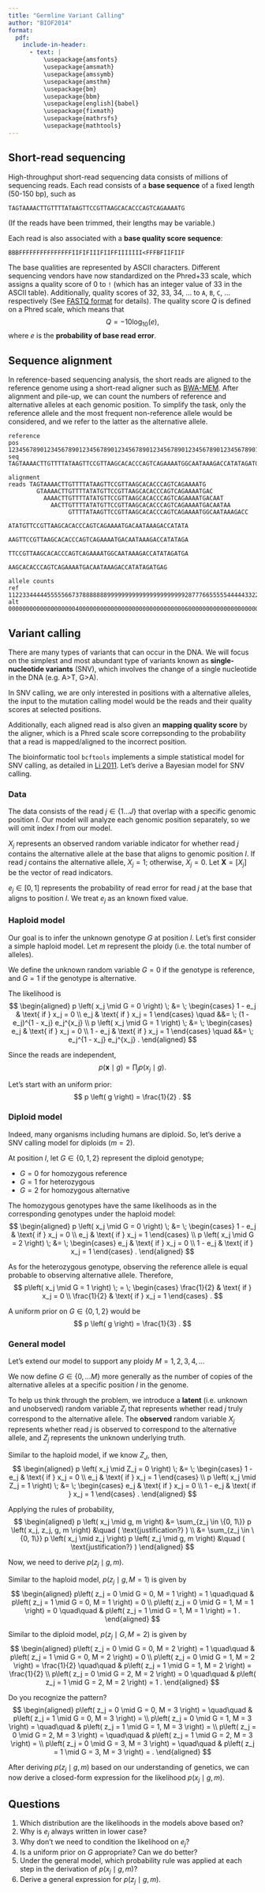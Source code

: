 ```yaml
---
title: "Germline Variant Calling"
author: "BIOF2014"
format:
  pdf:
    include-in-header:
      - text: |
          \usepackage{amsfonts}
          \usepackage{amsmath}
          \usepackage{amssymb}
          \usepackage{amsthm}
          \usepackage{bm}
          \usepackage{bbm}
          \usepackage[english]{babel}
          \usepackage{fixmath}
          \usepackage{mathrsfs}
          \usepackage{mathtools}
---
```


## Short-read sequencing

High-throughput short-read sequencing data consists of millions of 
sequencing reads.
Each read consists of a **base sequence** of a fixed length (50-150 bp), 
such as
```
TAGTAAAACTTGTTTTATAAGTTCCGTTAAGCACACCCAGTCAGAAAATG
```

(If the reads have been trimmed, their lengths may be variable.)

Each read is also associated with a **base quality score sequence**:
```
BBBFFFFFFFFFFFFFFFIIFIFIIIFIIFFIIIIIII<FFFBFIIFIIF
```
The base qualities are represented by ASCII characters. Different sequencing
vendors have now standardized on the Phred+33 scale, which assigns a
quality score of 0 to `!` (which has an integer value of 33 in the ASCII
table). Additionally, quality scores of 32, 33, 34, ... to `A`, `B`, `C`, 
... respectively (See [FASTQ format][1] for details). 
The quality score $Q$ is defined on a Phred scale, which means that
$$
Q = -10 \log_{10}(e) ,
$$
where $e$ is the **probability of base read error**.


## Sequence alignment

In reference-based sequencing analysis, the short reads are aligned
to the reference genome using a short-read aligner such as [BWA-MEM][2].
After alignment and pile-up, we can count the numbers of reference and 
alternative alleles at each genomic position. To simplify the task,
only the reference allele and the most frequent non-reference allele 
would be considered, and we refer to the latter as the alternative allele.

```
reference
pos   1234567890123456789012345678901234567890123456789012345678901234567890123
seq   TAGTAAAACTTGTTTTATAAGTTCCGTTAAGCACACCCAGTCAGAAAATGGCAATAAAGACCATATAGATGAG

alignment
reads TAGTAAAACTTGTTTTATAAGTTCCGTTAAGCACACCCAGTCAGAAAATG
        GTAAAACTTGTTTTATATGTTCCGTTAAGCACACCCAGTCAGAAAATGAC
          AAAACTTGTTTTATATGTTCCGTTAAGCACACCCAGTCAGAAAATGACAAT
            AACTTGTTTTATATGTTCCGTTAAGCACACCCAGTCAGAAAATGACAATAA
                 GTTTTATAAGTTCCGTTAAGCACACCCAGTCAGAAAATGGCAATAAAGACC
                      ATATGTTCCGTTAAGCACACCCAGTCAGAAAATGACAATAAAGACCATATA
                        AAGTTCCGTTAAGCACACCCAGTCAGAAAATGACAATAAAGACCATATAGA
                           TTCCGTTAAGCACACCCAGTCAGAAAATGGCAATAAAGACCATATAGATGA
                                  AAGCACACCCAGTCAGAAAATGACAATAAAGACCATATAGATGAG

allele counts
ref   1122334444455555667378888888999999999999999999999928777665555544444332221
alt   0000000000000000000400000000000000000000000000000060000000000000000000000
```


## Variant calling

There are many types of variants that can occur in the DNA. We will focus on the simplest
and most abundant type of variants known as **single-nucleotide variants** (SNV), which
involves the change of a single nucleotide in the DNA (e.g. A>T, G>A).

In SNV calling, we are only interested in positions with a alternative 
alleles, the input to the mutation calling model would be the reads and their
quality scores at selected positions. 

Additionally, each aligned read is also given an **mapping quality score** by the
aligner, which is a Phred scale score correpsonding to the probability that a
read is mapped/aligned to the incorrect position.

The bioinformatic tool `bcftools` implements a simple statistical model for 
SNV calling, as detailed in [Li 2011][3]. Let's derive a Bayesian model for SNV calling.

### Data

The data consists of the read $j \in \{1 \ldots J \}$ that overlap 
with a specific genomic position $l$. Our model will analyze each 
genomic position separately, so we will omit index $l$ from our model. 

$X_j$ represents an observed random variable indicator for whether 
read $j$ contains the  alternative allele at the base that 
aligns to genomic position $l$. 
If read $j$ contains the alternative allele, $X_j = 1$;
otherwise, $X_j = 0$. Let $\mathbold{X} = [X_j]$ be the vector
of read indicators.

$e_j \in [0, 1]$ represents the probability of read error for read $j$ 
at the base that aligns to position $l$. We treat $e_j$ as an known
fixed value.


### Haploid model

Our goal is to infer the unknown genotype $G$ at position $l$.
Let's first consider a simple haploid model.
Let $m$ represent the ploidy (i.e. the total number of alleles).

We define the unknown random variable $G = 0$ if the genotype is reference,
and $G = 1$ if the genotype is alternative.

The likelihood is
$$
\begin{aligned}
p \left( x_j \mid G = 0 \right) 
\; &= \;
\begin{cases}
1 - e_j & \text{ if } x_j = 0 \\
e_j & \text{ if } x_j = 1
\end{cases}
\quad &&= \; (1 - e_j)^{1 - x_j} e_j^{x_j} 
\\
p \left( x_j \mid G = 1 \right) 
\; &= \; 
\begin{cases}
e_j & \text{ if } x_j = 0 \\
1 - e_j & \text{ if } x_j = 1
\end{cases}
\quad &&= \; e_j^{1 - x_j} e_j^{x_j} .
\end{aligned}
$$

Since the reads are independent,
$$
p \left( \mathbold{x} \mid g \right) = \prod_j p \left( x_j \mid g \right) .
$$

Let's start with an uniform prior:
$$
p \left( g \right) = \frac{1}{2} .
$$


### Diploid model

Indeed, many organisms including humans are diploid. So, let's derive a SNV 
calling model for diploids ($m = 2$).

At position $l$, let $G \in \{0, 1, 2\}$ represent the diploid genotype;

- $G = 0$ for homozygous reference
- $G = 1$ for heterozygous
- $G = 2$ for homozygous alternative

The homozygous genotypes have the same likelihoods as in the corresponding
genotypes under the haploid model:
$$
\begin{aligned}
p \left( x_j \mid G = 0 \right) 
\; &= \;
\begin{cases}
1 - e_j & \text{ if } x_j = 0 \\
e_j & \text{ if } x_j = 1
\end{cases}
\\
p \left( x_j \mid G = 2 \right) 
\; &= \; 
\begin{cases}
e_j & \text{ if } x_j = 0 \\
1 - e_j & \text{ if } x_j = 1
\end{cases} .
\end{aligned} 
$$

As for the heterozygous genotype, observing the reference allele
is equal probable to observing alternative allele. Therefore,
$$
p\left( x_j \mid G = 1 \right)
\; = \; 
\begin{cases}
\frac{1}{2} & \text{ if } x_j = 0 \\
\frac{1}{2} & \text{ if } x_j = 1
\end{cases} .
$$

A uniform prior on $G \in \{0, 1, 2\}$ would be
$$
p \left( g \right) = \frac{1}{3} .
$$


### General model

Let's extend our model to support any ploidy $M = 1, 2, 3, 4, \ldots$

We now define $G \in \{0, \ldots M\}$ more generally as the number of 
copies of the alternative alleles at a specific position $l$ in the genome.

To help us think through the problem, we introduce a **latent**
(i.e. unknown and unobserved) random variable $Z_j$ that represents whether
read $j$ truly correspond to the alternative allele. The **observed**
random variable $X_j$ represents whether read $j$ is observed to correspond
to the alternative allele, and $Z_j$ represents the unknown underlying truth.

Similar to the haploid model, if we know $Z_J$, then,
$$
\begin{aligned}
p \left( x_j \mid Z_j = 0 \right) 
\; &= \;
\begin{cases}
1 - e_j & \text{ if } x_j = 0 \\
e_j & \text{ if } x_j = 1
\end{cases}
\\
p \left( x_j \mid Z_j = 1 \right) 
\; &= \; 
\begin{cases}
e_j & \text{ if } x_j = 0 \\
1 - e_j & \text{ if } x_j = 1
\end{cases} .
\end{aligned} 
$$

Applying the rules of probability,
$$
\begin{aligned}
p \left( x_j \mid g, m \right) 
&= \sum_{z_j \in \{0, 1\}} p \left( x_j, z_j, g, m \right)
   &\quad ( \text{justification?} ) \\
&= \sum_{z_j \in \{0, 1\}} 
   p \left( x_j \mid z_j \right) p \left( z_j \mid g, m \right)
   &\quad ( \text{justification?} )
\end{aligned}
$$

Now, we need to derive $p \left( z_j \mid g, m \right)$.

Similar to the haploid model, $p \left( z_j \mid g , M = 1 \right)$ 
is given by
$$
\begin{aligned}
p\left( z_j = 0 \mid G = 0, M = 1 \right) = 1 
\quad\quad &
p\left( z_j = 1 \mid G = 0, M = 1 \right) = 0 \\
p\left( z_j = 0 \mid G = 1, M = 1 \right) = 0
\quad\quad &
p\left( z_j = 1 \mid G = 1, M = 1 \right) = 1 .
\end{aligned}
$$

Similar to the diploid model, $p \left( z_j \mid G , M = 2 \right)$ 
is given by
$$
\begin{aligned}
p\left( z_j = 0 \mid G = 0, M = 2 \right) = 1 
\quad\quad &
p\left( z_j = 1 \mid G = 0, M = 2 \right) = 0 \\
p\left( z_j = 0 \mid G = 1, M = 2 \right) = \frac{1}{2}
\quad\quad &
p\left( z_j = 1 \mid G = 1, M = 2 \right) = \frac{1}{2} \\
p\left( z_j = 0 \mid G = 2, M = 2 \right) = 0
\quad\quad &
p\left( z_j = 1 \mid G = 2, M = 2 \right) = 1 .
\end{aligned}
$$

Do you recognize the pattern?
$$
\begin{aligned}
p\left( z_j = 0 \mid G = 0, M = 3 \right) = 
\quad\quad &
p\left( z_j = 1 \mid G = 0, M = 3 \right) =  \\
p\left( z_j = 0 \mid G = 1, M = 3 \right) = 
\quad\quad &
p\left( z_j = 1 \mid G = 1, M = 3 \right) =  \\
p\left( z_j = 0 \mid G = 2, M = 3 \right) = 
\quad\quad &
p\left( z_j = 1 \mid G = 2, M = 3 \right) =  \\
p\left( z_j = 0 \mid G = 3, M = 3 \right) = 
\quad\quad &
p\left( z_j = 1 \mid G = 3, M = 3 \right) =  .
\end{aligned}
$$

After deriving $p(z_j \mid g, m)$ based on our
understanding of genetics, we can now derive a closed-form expression
for the likelihood $p \left( x_j \mid g, m \right)$.


## Questions

1. Which distribution are the likelihoods in the models above based on?
2. Why is $e_j$ always written in lower case?
3. Why don't we need to condition the likelihood on $e_j$?
4. Is a uniform prior on $G$ appropriate? Can we do better?
5. Under the general model, which probability rule was applied at
   each step in the derivation of $p \left( x_j \mid g, m \right)$?
6. Derive a general expression for $p(z_j \mid g, m)$.


[1]: https://en.wikipedia.org/wiki/FASTQ_format
[2]: https://github.com/lh3/bwa
[3]: https://pmc.ncbi.nlm.nih.gov/articles/PMC3198575/pdf/btr509.pdf
